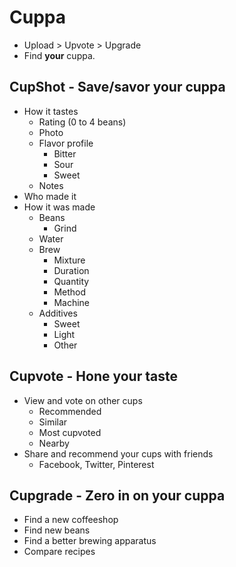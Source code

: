 # Cuppa

* Upload > Upvote > Upgrade
* Find **your** cuppa.

## CupShot - Save/savor your cuppa

* How it tastes
    * Rating (0 to 4 beans)
    * Photo
    * Flavor profile
        * Bitter
        * Sour
        * Sweet
    * Notes
* Who made it
* How it was made
    * Beans
        * Grind
    * Water
    * Brew
        * Mixture
        * Duration
        * Quantity
        * Method
        * Machine
    * Additives
        * Sweet
        * Light
        * Other

## Cupvote - Hone your taste

* View and vote on other cups
    * Recommended
    * Similar
    * Most cupvoted
    * Nearby
* Share and recommend your cups with friends
    * Facebook, Twitter, Pinterest

## Cupgrade - Zero in on your cuppa

* Find a new coffeeshop
* Find new beans
* Find a better brewing apparatus
* Compare recipes